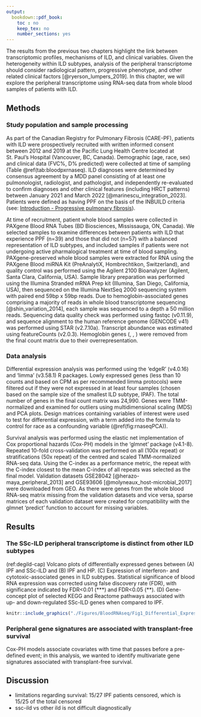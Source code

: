 ```yaml
---
output:
  bookdown::pdf_book:
    toc : no
    keep_tex: no
    number_sections: yes
---
```


<!-- This section is mandatory! -->

The results from the previous two chapters highlight the link between transcriptomic profiles, mechanisms of ILD, and clinical variables. Given the heterogeneity within ILD subtypes, analysis of the peripheral transcriptome should consider radiological pattern, progressive phenotype, and other related clinical factors [@ryerson_lumpers_2019]. In this chapter, we will explore the peripheral transcriptome using RNA-seq data from whole blood samples of patients with ILD. 

## Methods

### Study population and sample processing

As part of the Canadian Registry for Pulmonary Fibrosis (CARE-PF), patients with ILD were prospectively recruited with written informed consent between 2012 and 2019 at the Pacific Lung Health Centre located at St. Paul's Hospital (Vancouver, BC, Canada). Demographic (age, race, sex) and clinical data (FVC%, D\textsubscript{LCO}% predicted) were collected at time of sampling (Table \@ref(tab:bloodpxrnaseq). ILD diagnoses were determined by consensus agreement by a MDD panel consisting of at least one pulmonologist, radiologist, and pathologist, and independently re-evaluated to confirm diagnoses and other clinical features (including HRCT patterns) between January 2021 and March 2022 [@marinescu_integration_2023]. Patients were defined as having PPF on the basis of the INBUILD criteria (see: [Introduction - Progressive pulmonary fibrosis](#ppf)). 

At time of recruitment, patient whole blood samples were collected in PAXgene Blood RNA Tubes (BD Biosciences, Mississauga, ON, Canada). We selected samples to examine differences between patients with ILD that experience PPF (n=39) and those that did not (n=57) with a balanced representation of ILD subtypes, and included samples if patients were not undergoing active pharmalogical treatment at time of blood sampling. PAXgene-preserved whole blood samples were extracted for RNA using the PAXgene Blood miRNA Kit (PreAnalytiX, Hombrechtikon, Switzerland), and quality control was performed using the Agilent 2100 Bioanalyzer (Agilent, Santa Clara, California, USA). Sample library preparation was performed using the Illumina Stranded mRNA Prep kit (Illumina, San Diego, California, USA), then sequenced on the Illumina NextSeq 2000 sequencing system with paired end 59bp x 59bp reads. Due to hemoglobin-associated genes comprising a majority of reads in whole blood transcriptome sequencing [@shin_variation_2014], each sample was sequenced to a depth a 50 million reads. Sequencing data quality check was performed using fastqc (v0.11.9), and sequence alignment to the human reference genome (GENCODE v41) was performed using STAR (v2.7.10a). Transcript abundance was estimated using featureCounts (v2.0.3). Hemoglobin genes (\textit{HBA1}, \textit{HBA2}, \textit{HBB}) were removed from the final count matrix due to their overrepresentation. 

\begin{landscape}

\captionsetup{width=8.5in}

(ref:race) \textbf{Race, n (\%)}

(ref:bloodpxrnaseq-cap) \textbf{Summary table of demographics of patients with ILD examined for whole blood RNA expression.} Data are shown as either n(\%) or mean ± SD (calculated for all patients within diagnoses unless otherwise indicated). \textit{P}-values were determined using one-way analysis of variance (ANOVA) for continuous variables and Fisher's exact text for categorical variables. Variables relating to progression were determined within a 2-year period. 

```r
bloodpxrnaseq <- readr::read_csv(here::here('Tables', 'BloodRNAseq', 'px_summary.csv'))
colnames(bloodpxrnaseq)[1] <- ""
kableExtra::kbl(
  bloodpxrnaseq,
  longtable = F,
  format = 'latex',
  booktabs = T, 
  linesep = "",
  align = "lccccccl",
  caption="(ref:bloodpxrnaseq-cap)") %>%
  kableExtra::kable_styling(full_width = TRUE) %>%  # table spans across left to right margins
  column_spec(1, width="1.5in") %>%
  column_spec(2, width="1.05in") %>% #SSc
  column_spec(3, width="1.05in") %>% #IPF
  column_spec(4, width="0.97in") %>% #HP
  column_spec(5, width="0.97in") %>% #RA
  column_spec(6, width="0.95in") %>% # IPAF
  column_spec(7, width="1.3in") %>% # Unc
  column_spec(8, width="0.7in") %>% # p
  row_spec(c(3,8,11),hline_after=TRUE) %>%
  row_spec(c(1,9,12), bold=T) %>%
  #kableExtra::kable_styling(latex_options = "scale_down") #%>% 
  kableExtra::kable_styling(latex_options = c("hold_position"), font_size = 8) # ensures the table isn't "floated" and pins it to the current location
```

\end{landscape}

### Data analysis

Differential expression analysis was performed using the 'edgeR' (v4.0.16) and 'limma' (v3.58.1) R packages. Lowly expressed genes (less than 10 counts and based on CPM as per recommended limma protocols) were filtered out if they were not expressed in at least four samples (chosen based on the sample size of the smallest ILD subtype, IPAF). The total number of genes in the final count matrix was 24,990. Genes were TMM-normalized and examined for outliers using multidimensional scaling (MDS) and PCA plots. Design matrices containing variables of interest were used to test for differential expression, with a term added into the formula to control for race as a confounding variable (\@ref(fig:rnaseqPCA)). 

Survival analysis was performed using the elastic net implementation of Cox proportional hazards (Cox-PH) models in the 'glmnet' package (v4.1-8). Repeated 10-fold cross-validation was performed on all (100x repeat) or stratifications (50x repeat) of the centred and scaled TMM-normalized RNA-seq data. Using the C-index as a performance metric, the repeat with the C-index closest to the mean C-index of all repeats was selected as the final model. Validation datasets GSE28042 [@herazo-maya_peripheral_2013] and GSE93606 [@molyneaux_host-microbial_2017] were downloaded from GEO. As there were genes from the whole blood RNA-seq matrix missing from the validation datasets and vice versa, sparse matrices of each validation dataset were created for compatibility with the glmnet 'predict' function to account for missing variables. 

## Results

### The SSc-ILD peripheral transcriptome is distinct from other ILD subtypes


(ref:degild-cap) \textbf{SSc-ILD is transcriptionally distinct.} Volcano plots of differentially expressed genes between (A) IPF and SSc-ILD and (B) IPF and HP. (C) Expression of interferon- and cytotoxic-associated genes in ILD subtypes. Statistical significance of blood RNA expression was corrected using false discovery rate (FDR), with significance indicated by FDR<0.01 (\*\*\*) and FDR<0.05 (\*\*). (D) Gene-concept plot of selected KEGG and Reactome pathways associated with up- and down-regulated SSc-ILD genes when compared to IPF. 

```r
knitr::include_graphics("./Figures/BloodRNAseq/Fig1_Differential_Expression_v1.pdf")
```

### Peripheral gene signatures are associated with transplant-free survival

Cox-PH models associate covariates with time that passes before a pre-defined event; in this analysis, we wanted to identify multivariate gene signatures associated with transplant-free survival. 

## Discussion

- limitations regarding survival: 15/27 IPF patients censored, which is 15/25 of the total censored 
- ssc-ild vs other ild is not difficult diagnostically







